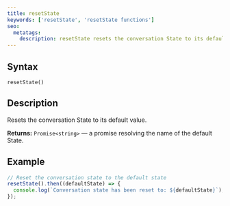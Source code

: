 ```yaml
---
title: resetState
keywords: ['resetState', 'resetState functions']
seo:
  metatags:
    description: resetState resets the conversation State to its default value.
---
```


## Syntax
 
`resetState()`

## Description

Resets the conversation State to its default value.

**Returns:** `Promise<string>` — a promise resolving the name of the default State.

## Example

```js
// Reset the conversation state to the default state
resetState().then((defaultState) => {
  console.log(`Conversation state has been reset to: ${defaultState}`);
});
```